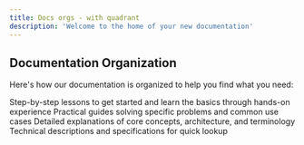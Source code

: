 ```yaml
---
title: Docs orgs - with quadrant
description: 'Welcome to the home of your new documentation'
---
```


## Documentation Organization

Here's how our documentation is organized to help you find what you need:

<CardGroup cols={2}>
  <Card
    title="Tutorials"
    icon="graduation-cap"
    href="/tutorials"
  >
    Step-by-step lessons to get started and learn the basics through hands-on experience
  </Card>
  <Card
    title="How-to Guides"
    icon="book"
    href="/how-to"
  >
    Practical guides solving specific problems and common use cases
  </Card>
  <Card
    title="Concepts"
    icon="circle-info"
    href="/concepts"
  >
    Detailed explanations of core concepts, architecture, and terminology
  </Card>
  <Card
    title="Quick Reference"
    icon="bolt"
    href="/quickstart"
  >
    Technical descriptions and specifications for quick lookup
  </Card>
</CardGroup>

